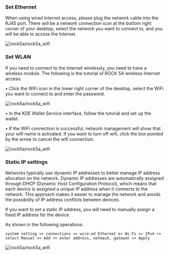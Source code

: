 ### Set Ethernet

When using wired Internet access, please plug the network cable into the RJ45 port. There will be a network connection icon at the bottom right corner of your desktop, select the network you want to connect to, and you will be able to access the Internet.

![rock5a/rock5a_wifi](/img/rock5a/rock5a_ethernet.webp)

### Set WLAN

If you need to connect to the Internet wirelessly, you need to have a wireless module.
The following is the tutorial of ROCK 5A wireless Internet access:

• Click the WiFi icon in the lower right corner of the desktop, select the WiFi you want to connect to and enter the password.

![rock5a/rock5a_wifi](/img/rock5a/rock5a_wifi_1.webp)

• In the KDE Wallet Service interface, follow the tutorial and set up the wallet.

• If the WiFi connection is successful, network management will show that your wifi name is activated. If you want to turn off wifi, click the box pointed by the arrow to cancel the wifi connection.

![rock5a/rock5a_wifi](/img/rock5a/rock5a_wifi_5.webp)

### Static IP settings

Networks typically use dynamic IP addresses to better manage IP address allocation on the network. Dynamic IP addresses are automatically assigned through DHCP (Dynamic Host Configuration Protocol), which means that each device is assigned a unique IP address when it connects to the network. This approach makes it easier to manage the network and avoids the possibility of IP address conflicts between devices.

If you want to set a static IP address, you will need to manually assign a fixed IP address for the device.

As shown in the following operations:

    system setting >> connections >> wire-ed Ethernet or Wi-Fi >> IPv4 >> select Manual >> Add >> enter address, netmask, gatewat >> Apply

![rock5a/rock5a_wifi](/img/rock5a/rock5a_static_ip.webp)
